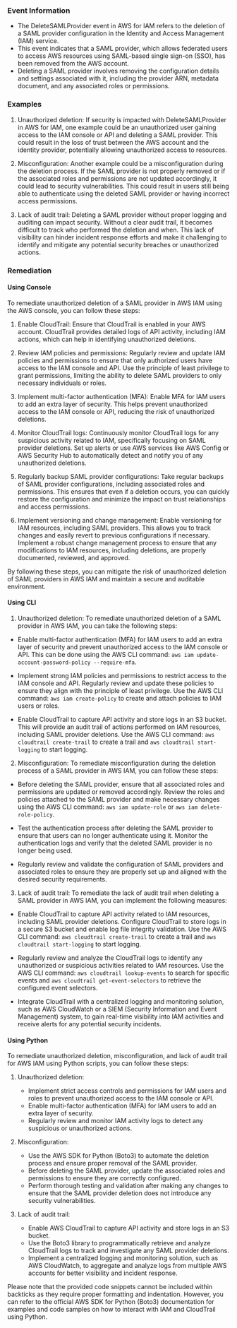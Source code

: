 
### Event Information

- The DeleteSAMLProvider event in AWS for IAM refers to the deletion of a SAML provider configuration in the Identity and Access Management (IAM) service.
- This event indicates that a SAML provider, which allows federated users to access AWS resources using SAML-based single sign-on (SSO), has been removed from the AWS account.
- Deleting a SAML provider involves removing the configuration details and settings associated with it, including the provider ARN, metadata document, and any associated roles or permissions.


### Examples

1. Unauthorized deletion: If security is impacted with DeleteSAMLProvider in AWS for IAM, one example could be an unauthorized user gaining access to the IAM console or API and deleting a SAML provider. This could result in the loss of trust between the AWS account and the identity provider, potentially allowing unauthorized access to resources.

2. Misconfiguration: Another example could be a misconfiguration during the deletion process. If the SAML provider is not properly removed or if the associated roles and permissions are not updated accordingly, it could lead to security vulnerabilities. This could result in users still being able to authenticate using the deleted SAML provider or having incorrect access permissions.

3. Lack of audit trail: Deleting a SAML provider without proper logging and auditing can impact security. Without a clear audit trail, it becomes difficult to track who performed the deletion and when. This lack of visibility can hinder incident response efforts and make it challenging to identify and mitigate any potential security breaches or unauthorized actions.

### Remediation

#### Using Console

To remediate unauthorized deletion of a SAML provider in AWS IAM using the AWS console, you can follow these steps:

1. Enable CloudTrail: Ensure that CloudTrail is enabled in your AWS account. CloudTrail provides detailed logs of API activity, including IAM actions, which can help in identifying unauthorized deletions.

2. Review IAM policies and permissions: Regularly review and update IAM policies and permissions to ensure that only authorized users have access to the IAM console and API. Use the principle of least privilege to grant permissions, limiting the ability to delete SAML providers to only necessary individuals or roles.

3. Implement multi-factor authentication (MFA): Enable MFA for IAM users to add an extra layer of security. This helps prevent unauthorized access to the IAM console or API, reducing the risk of unauthorized deletions.

4. Monitor CloudTrail logs: Continuously monitor CloudTrail logs for any suspicious activity related to IAM, specifically focusing on SAML provider deletions. Set up alerts or use AWS services like AWS Config or AWS Security Hub to automatically detect and notify you of any unauthorized deletions.

5. Regularly backup SAML provider configurations: Take regular backups of SAML provider configurations, including associated roles and permissions. This ensures that even if a deletion occurs, you can quickly restore the configuration and minimize the impact on trust relationships and access permissions.

6. Implement versioning and change management: Enable versioning for IAM resources, including SAML providers. This allows you to track changes and easily revert to previous configurations if necessary. Implement a robust change management process to ensure that any modifications to IAM resources, including deletions, are properly documented, reviewed, and approved.

By following these steps, you can mitigate the risk of unauthorized deletion of SAML providers in AWS IAM and maintain a secure and auditable environment.

#### Using CLI

1. Unauthorized deletion: To remediate unauthorized deletion of a SAML provider in AWS IAM, you can take the following steps:

- Enable multi-factor authentication (MFA) for IAM users to add an extra layer of security and prevent unauthorized access to the IAM console or API. This can be done using the AWS CLI command: `aws iam update-account-password-policy --require-mfa`.

- Implement strong IAM policies and permissions to restrict access to the IAM console and API. Regularly review and update these policies to ensure they align with the principle of least privilege. Use the AWS CLI command: `aws iam create-policy` to create and attach policies to IAM users or roles.

- Enable CloudTrail to capture API activity and store logs in an S3 bucket. This will provide an audit trail of actions performed on IAM resources, including SAML provider deletions. Use the AWS CLI command: `aws cloudtrail create-trail` to create a trail and `aws cloudtrail start-logging` to start logging.

2. Misconfiguration: To remediate misconfiguration during the deletion process of a SAML provider in AWS IAM, you can follow these steps:

- Before deleting the SAML provider, ensure that all associated roles and permissions are updated or removed accordingly. Review the roles and policies attached to the SAML provider and make necessary changes using the AWS CLI command: `aws iam update-role` or `aws iam delete-role-policy`.

- Test the authentication process after deleting the SAML provider to ensure that users can no longer authenticate using it. Monitor the authentication logs and verify that the deleted SAML provider is no longer being used.

- Regularly review and validate the configuration of SAML providers and associated roles to ensure they are properly set up and aligned with the desired security requirements.

3. Lack of audit trail: To remediate the lack of audit trail when deleting a SAML provider in AWS IAM, you can implement the following measures:

- Enable CloudTrail to capture API activity related to IAM resources, including SAML provider deletions. Configure CloudTrail to store logs in a secure S3 bucket and enable log file integrity validation. Use the AWS CLI command: `aws cloudtrail create-trail` to create a trail and `aws cloudtrail start-logging` to start logging.

- Regularly review and analyze the CloudTrail logs to identify any unauthorized or suspicious activities related to IAM resources. Use the AWS CLI command: `aws cloudtrail lookup-events` to search for specific events and `aws cloudtrail get-event-selectors` to retrieve the configured event selectors.

- Integrate CloudTrail with a centralized logging and monitoring solution, such as AWS CloudWatch or a SIEM (Security Information and Event Management) system, to gain real-time visibility into IAM activities and receive alerts for any potential security incidents.

#### Using Python

To remediate unauthorized deletion, misconfiguration, and lack of audit trail for AWS IAM using Python scripts, you can follow these steps:

1. Unauthorized deletion:
   - Implement strict access controls and permissions for IAM users and roles to prevent unauthorized access to the IAM console or API.
   - Enable multi-factor authentication (MFA) for IAM users to add an extra layer of security.
   - Regularly review and monitor IAM activity logs to detect any suspicious or unauthorized actions.

2. Misconfiguration:
   - Use the AWS SDK for Python (Boto3) to automate the deletion process and ensure proper removal of the SAML provider.
   - Before deleting the SAML provider, update the associated roles and permissions to ensure they are correctly configured.
   - Perform thorough testing and validation after making any changes to ensure that the SAML provider deletion does not introduce any security vulnerabilities.

3. Lack of audit trail:
   - Enable AWS CloudTrail to capture API activity and store logs in an S3 bucket.
   - Use the Boto3 library to programmatically retrieve and analyze CloudTrail logs to track and investigate any SAML provider deletions.
   - Implement a centralized logging and monitoring solution, such as AWS CloudWatch, to aggregate and analyze logs from multiple AWS accounts for better visibility and incident response.

Please note that the provided code snippets cannot be included within backticks as they require proper formatting and indentation. However, you can refer to the official AWS SDK for Python (Boto3) documentation for examples and code samples on how to interact with IAM and CloudTrail using Python.

